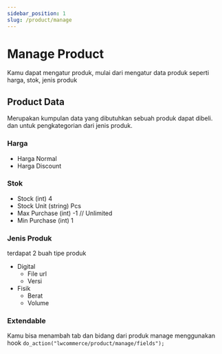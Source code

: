 ```yaml
---      
sidebar_position: 1
slug: /product/manage
---
```


# Manage Product

Kamu dapat mengatur produk, mulai dari mengatur data produk seperti harga, stok, jenis produk

## Product Data

Merupakan kumpulan data yang dibutuhkan sebuah produk dapat dibeli. dan untuk pengkategorian dari jenis produk.

### Harga

- Harga Normal
- Harga Discount

### Stok

- Stock (int) 4
- Stock Unit (string) Pcs
- Max Purchase (int) -1 // Unlimited
- Min Purchase (int) 1

### Jenis Produk

terdapat 2 buah tipe produk 

- Digital 
  - File url
  - Versi
- Fisik
  - Berat
  - Volume

### Extendable

Kamu bisa menambah tab dan bidang dari produk manage menggunakan hook 
`do_action("lwcommerce/product/manage/fields");`